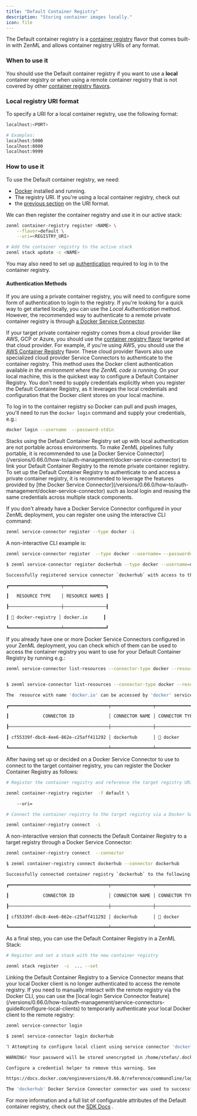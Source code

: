 ```yaml
---
title: "Default Container Registry"
description: "Storing container images locally."
icon: file
---
```


The Default container registry is a [container registry](/versions/0.66.0/stack-components/container-registries) flavor that comes built-in with ZenML and allows container registry URIs of any format.

### When to use it

You should use the Default container registry if you want to use a **local** container registry or when using a remote container registry that is not covered by other [container registry flavors](/versions/0.66.0/stack-components/container-registries#container-registry-flavors).

### Local registry URI format

To specify a URI for a local container registry, use the following format:

```bash
localhost:<PORT>

# Examples:
localhost:5000
localhost:8000
localhost:9999
```

### How to use it

To use the Default container registry, we need:

* [Docker](https://www.docker.com) installed and running.
* The registry URI. If you're using a local container registry, check out
* the [previous section](/versions/0.66.0/stack-components/container-registries/default#local-registry-uri-format) on the URI format.

We can then register the container registry and use it in our active stack:

```bash
zenml container-registry register <NAME> \
    --flavor=default \
    --uri=<REGISTRY_URI>

# Add the container registry to the active stack
zenml stack update -c <NAME>
```

You may also need to set up [authentication](/versions/0.66.0/stack-components/container-registries/default#authentication-methods) required to log in to the container registry.

#### Authentication Methods

If you are using a private container registry, you will need to configure some form of authentication to login to the registry. If you're looking for a quick way to get started locally, you can use the _Local Authentication_ method. However, the recommended way to authenticate to a remote private container registry is through [a Docker Service Connector](/versions/0.66.0/how-to/auth-management/docker-service-connector).

If your target private container registry comes from a cloud provider like AWS, GCP or Azure, you should use the [container registry flavor](/versions/0.66.0/stack-components/container-registries#container-registry-flavors) targeted at that cloud provider. For example, if you're using AWS, you should use the [AWS Container Registry](/versions/0.66.0/stack-components/container-registries/aws) flavor. These cloud provider flavors also use specialized cloud provider Service Connectors to authenticate to the container registry.
<Tabs>
    <Tab title="Local Authentication">
This method uses the Docker client authentication available _in the environment where the ZenML code is running_. On your local machine, this is the quickest way to configure a Default Container Registry. You don't need to supply credentials explicitly when you register the Default Container Registry, as it leverages the local credentials and configuration that the Docker client stores on your local machine.

To log in to the container registry so Docker can pull and push images, you'll need to run the `docker login` command and supply your credentials, e.g.:

```bash
docker login --username  --password-stdin
```

<Note>
    Stacks using the Default Container Registry set up with local authentication are not portable across environments. To make ZenML pipelines fully portable, it is recommended to use [a Docker Service Connector](/versions/0.66.0/how-to/auth-management/docker-service-connector) to link your Default Container Registry to the remote private container registry.
</Note>
    </Tab>
    <Tab title="Docker Service Connector (recommended)">
    To set up the Default Container Registry to authenticate to and access a private container registry, it is recommended to leverage the features provided by [the Docker Service Connector](/versions/0.66.0/how-to/auth-management/docker-service-connector) such as local login and reusing the same credentials across multiple stack components.

If you don't already have a Docker Service Connector configured in your ZenML deployment, you can register one using the interactive CLI command:

```bash
zenml service-connector register --type docker -i
```

A non-interactive CLI example is:

```bash
zenml service-connector register  --type docker --username= --password=
```

```bash Example Command Output
$ zenml service-connector register dockerhub --type docker --username=username --password=password

Successfully registered service connector `dockerhub` with access to the following resources:

┏━━━━━━━━━━━━━━━━━━━━┯━━━━━━━━━━━━━━━━┓

┃   RESOURCE TYPE    │ RESOURCE NAMES ┃

┠────────────────────┼────────────────┨

┃ 🐳 docker-registry │ docker.io      ┃

┗━━━━━━━━━━━━━━━━━━━━┷━━━━━━━━━━━━━━━━┛
```

If you already have one or more Docker Service Connectors configured in your ZenML deployment, you can check which of them can be used to access the container registry you want to use for your Default Container Registry by running e.g.:

```bash
zenml service-connector list-resources --connector-type docker --resource-id
```

```bash Example Command Output

$ zenml service-connector list-resources --connector-type docker --resource-id docker.io

The  resource with name 'docker.io' can be accessed by 'docker' service connectors that you have configured:

┏━━━━━━━━━━━━━━━━━━━━━━━━━━━━━━━━━━━━━━┯━━━━━━━━━━━━━━━━┯━━━━━━━━━━━━━━━━┯━━━━━━━━━━━━━━━━━━━━┯━━━━━━━━━━━━━━━━┓

┃             CONNECTOR ID             │ CONNECTOR NAME │ CONNECTOR TYPE │ RESOURCE TYPE      │ RESOURCE NAMES ┃

┠──────────────────────────────────────┼────────────────┼────────────────┼────────────────────┼────────────────┨

┃ cf55339f-dbc8-4ee6-862e-c25aff411292 │ dockerhub      │ 🐳 docker      │ 🐳 docker-registry │ docker.io      ┃

┗━━━━━━━━━━━━━━━━━━━━━━━━━━━━━━━━━━━━━━┷━━━━━━━━━━━━━━━━┷━━━━━━━━━━━━━━━━┷━━━━━━━━━━━━━━━━━━━━┷━━━━━━━━━━━━━━━━┛
```

After having set up or decided on a Docker Service Connector to use to connect to the target container registry, you can register the Docker Container Registry as follows:

```bash
# Register the container registry and reference the target registry URI

zenml container-registry register  -f default \

    --uri=

# Connect the container registry to the target registry via a Docker Service Connector

zenml container-registry connect  -i
```

A non-interactive version that connects the Default Container Registry to a target registry through a Docker Service Connector:

```bash
zenml container-registry connect  --connector
```

```bash Example Command Output
$ zenml container-registry connect dockerhub --connector dockerhub

Successfully connected container registry `dockerhub` to the following resources:

┏━━━━━━━━━━━━━━━━━━━━━━━━━━━━━━━━━━━━━━┯━━━━━━━━━━━━━━━━┯━━━━━━━━━━━━━━━━┯━━━━━━━━━━━━━━━━━━━━┯━━━━━━━━━━━━━━━━┓

┃             CONNECTOR ID             │ CONNECTOR NAME │ CONNECTOR TYPE │ RESOURCE TYPE      │ RESOURCE NAMES ┃

┠──────────────────────────────────────┼────────────────┼────────────────┼────────────────────┼────────────────┨

┃ cf55339f-dbc8-4ee6-862e-c25aff411292 │ dockerhub      │ 🐳 docker      │ 🐳 docker-registry │ docker.io      ┃

┗━━━━━━━━━━━━━━━━━━━━━━━━━━━━━━━━━━━━━━┷━━━━━━━━━━━━━━━━┷━━━━━━━━━━━━━━━━┷━━━━━━━━━━━━━━━━━━━━┷━━━━━━━━━━━━━━━━┛
```

As a final step, you can use the Default Container Registry in a ZenML Stack:

```bash
# Register and set a stack with the new container registry

zenml stack register  -c  ... --set
```

<Info>
    Linking the Default Container Registry to a Service Connector means that your local Docker client is no longer authenticated to access the remote registry. If you need to manually interact with the remote registry via the Docker CLI, you can use the [local login Service Connector feature](/versions/0.66.0/how-to/auth-management/service-connectors-guide#configure-local-clients) to temporarily authenticate your local Docker client to the remote registry:

```bash
zenml service-connector login
```

```bash Example Command Output
$ zenml service-connector login dockerhub

⠹ Attempting to configure local client using service connector 'dockerhub'...

WARNING! Your password will be stored unencrypted in /home/stefan/.docker/config.json.

Configure a credential helper to remove this warning. See

https://docs.docker.com/engineversions/0.66.0/reference/commandline/login/#credentials-store

The 'dockerhub' Docker Service Connector connector was used to successfully configure the local Docker/OCI container registry client/SDK.
```
</Info>
    </Tab>
</Tabs>


For more information and a full list of configurable attributes of the Default container registry, check out the [SDK Docs](https://sdkdocs.zenml.io/latest/integration%5Fcode%5Fdocs/integrations-aws/#zenml.integrations.aws.container%5Fregistries.default%5Fcontainer%5Fregistry.DefaultContainerRegistry) .

